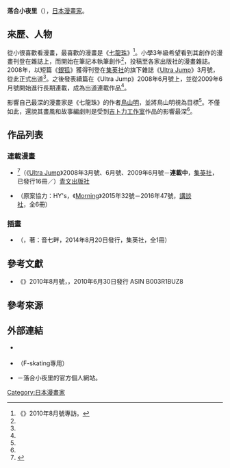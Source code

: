 {{TA|1=zh-hans:小夜里;zh-hant:小夜里;}}
{{Infobox comics creator
| 名稱 = 落合小夜里
| 外文名 = 
| 外文 = 
| 圖片 = 
| 圖片尺寸 = 
| 圖片簡介 = 
| 日文名稱 = 落合 さより
| 平假名 = おちあい さより
| 羅馬拼音 = Ochiai Sayori
| 出生日期 = 
| 出生地點 = {{JPN}}
| 逝世日期 = 
| 逝世地點 = 
| 國籍 = {{JPN}}
| 職業 = [[漫畫家|漫畫家]]
| 稱號 = 
| 活動開始 = 2008年<ref name="pafu" />
| 活動結束 = 
| 類型 = [[青年漫畫|青年漫畫]]
| 代表作 = 《[[銀狐_(漫畫)|銀狐]]》
| 合作人 = 
| 配偶 = 
| 兒女 = 
| 親屬 = 
| 獎項 = 
| 簽名 = 
| 網站 = 
| module = 
}}
{{japanese|japanese=落合 さより|kana=おちあい さより|romaji=Ochiai Sayori}}
'''落合小夜里'''（{{lang-ja|落合 さより}}{{bd||||}}），[[日本|日本]][[漫畫家|漫畫家]]。

== 來歷、人物 ==
從小很喜歡看漫畫，最喜歡的漫畫是《[[七龍珠|七龍珠]]》<ref name="pafu">《{{link-ja|Pafu|ぱふ}}》2010年8月號專訪。</ref>。小學3年級希望看到其創作的漫畫刊登在雜誌上，而開始在筆記本執筆創作<ref name="pafu" />，投稿至各家出版社的漫畫雜誌。2008年，以短篇《[[銀狐_(漫畫)|銀狐]]》獲得刊登在[[集英社|集英社]]的旗下雜誌《[[Ultra_Jump|Ultra Jump]]》3月號，從此正式出道<ref name="pafu" />。之後發表續篇在《Ultra Jump》2008年6月號上，並從2009年6月號開始進行長期連載，成為出道連載作品<ref name="pafu" />。

影響自己最深的漫畫家是《七龍珠》的作者[[鳥山明|鳥山明]]，並將鳥山明視為目標<ref name="pafu" />。不僅如此，還說其畫風和故事編劇則是受到[[吉卜力工作室|吉卜力工作室]]作品的影響最深<ref name="pafu" />。

== 作品列表 ==
=== 連載漫畫 ===
* {{nihongo|[[銀狐_(漫畫)|銀狐]]|ぎんぎつね}}<ref>{{cite web|url=https://anime.eiga.com/program/103701/|title=銀狐：作品情報|publisher=Anime Hack|accessdate=2022-06-26|language=ja}}</ref>（《[[Ultra_Jump|Ultra Jump]]》2008年3月號、6月號、2009年6月號－'''連載中'''，[[集英社|集英社]]，已發行16冊／{{As of|2021|10}}）[[青文出版社|青文出版社]]
* {{lang|ja|ほいくの王さま}}（原案協力：HY's，《[[Morning_(漫畫雜誌)|Morning]]》2015年32號－2016年47號，[[講談社|講談社]]，全6冊）

=== 插畫 ===
* {{lang|ja|5ミニッツ4エバー}}（{{link-ja|JUMP j BOOKS|ジャンプ ジェイ ブックス}}，著：音七畔，2014年8月20日發行，集英社，全1冊）

== 參考文獻 ==
* 《{{link-ja|Pafu|ぱふ}}》2010年8月號，{{link-ja|雜草社|雑草社}}，2010年6月30日發行 ASIN B003R1BUZ8

== 參考來源 ==
{{reflist}}

== 外部連結 ==
* {{Twitter|ochasayori}} {{ja icon}}
* {{Twitter|ochasayosk|sayori}} {{ja icon}}（F-skating專用）
* {{Wayback |url=http://www.ochasayo.com/ |title=OCHAWEB |date=20161007133102}} {{ja icon}}－落合小夜里的官方個人網站。

{{Normdaten}}
{{DEFAULTSORT:Ochiai Sayori}}
[[Category:日本漫畫家|Category:日本漫畫家]]